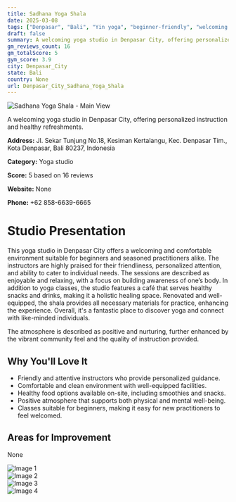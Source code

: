 ```yaml
---
title: Sadhana Yoga Shala
date: 2025-03-08
tags: ["Denpasar", "Bali", "Yin yoga", "beginner-friendly", "welcoming atmosphere", "comfortable space", "Denpasar City"]  
draft: false
summary: A welcoming yoga studio in Denpasar City, offering personalized instruction and healthy refreshments.
gm_reviews_count: 16
gm_totalScore: 5
gym_score: 3.9
city: Denpasar_City
state: Bali
country: None
url: Denpasar_City_Sadhana_Yoga_Shala
---
```


<div className="aspect-[16/9] relative my-8">
  <img 
    src="https://lh5.googleusercontent.com/p/AF1QipMF3WLlB7Adl60j7LbcQWN5cwJP81jl9Wk_ni0=w1920-h1080-k-no"
    alt="Sadhana Yoga Shala - Main View"
    className="object-cover absolute inset-0 w-full h-full rounded-lg"
  />
</div>

A welcoming yoga studio in Denpasar City, offering personalized instruction and healthy refreshments.

**Address:** Jl. Sekar Tunjung No.18, Kesiman Kertalangu, Kec. Denpasar Tim., Kota Denpasar, Bali 80237, Indonesia

**Category:** Yoga studio

**Score:** 5 based on 16 reviews

**Website:** None

**Phone:** +62 858-6639-6665

# Studio Presentation

This yoga studio in Denpasar City offers a welcoming and comfortable environment suitable for beginners and seasoned practitioners alike. The instructors are highly praised for their friendliness, personalized attention, and ability to cater to individual needs. The sessions are described as enjoyable and relaxing, with a focus on building awareness of one’s body. In addition to yoga classes, the studio features a café that serves healthy snacks and drinks, making it a holistic healing space. Renovated and well-equipped, the shala provides all necessary materials for practice, enhancing the experience. Overall, it's a fantastic place to discover yoga and connect with like-minded individuals.

The atmosphere is described as positive and nurturing, further enhanced by the vibrant community feel and the quality of instruction provided.

## Why You'll Love It

- Friendly and attentive instructors who provide personalized guidance.
- Comfortable and clean environment with well-equipped facilities.
- Healthy food options available on-site, including smoothies and snacks.
- Positive atmosphere that supports both physical and mental well-being.
- Classes suitable for beginners, making it easy for new practitioners to feel welcomed.

## Areas for Improvement

None

<div className="grid grid-cols-1 xl:grid-cols-2 gap-4 my-8">
<div className="aspect-[4/3] relative"><img src="https://lh3.googleusercontent.com/p/AF1QipN7KTSPTzjbPVxx_cIimnxEkTXcfgXWian5GhnA=w1920-h1080-k-no" alt="Image 1" className="object-cover absolute inset-0 w-full h-full rounded-lg" /></div>
<div className="aspect-[4/3] relative"><img src="https://lh5.googleusercontent.com/p/AF1QipPeCbucVw0NwOSxaithAdhOlHBLpCy4kCRUL-HY=w1920-h1080-k-no" alt="Image 2" className="object-cover absolute inset-0 w-full h-full rounded-lg" /></div>
<div className="aspect-[4/3] relative"><img src="https://lh3.googleusercontent.com/p/AF1QipMwPWDerye4l4UMdIsH2fbyHZuYaI9VLtPwKMhK=w1920-h1080-k-no" alt="Image 3" className="object-cover absolute inset-0 w-full h-full rounded-lg" /></div>
<div className="aspect-[4/3] relative"><img src="https://lh3.googleusercontent.com/p/AF1QipNmCVD-ZOpv8aNkbuQ4Ac0eRxN4rGT_0epy64UW=w1920-h1080-k-no" alt="Image 4" className="object-cover absolute inset-0 w-full h-full rounded-lg" /></div>
</div>